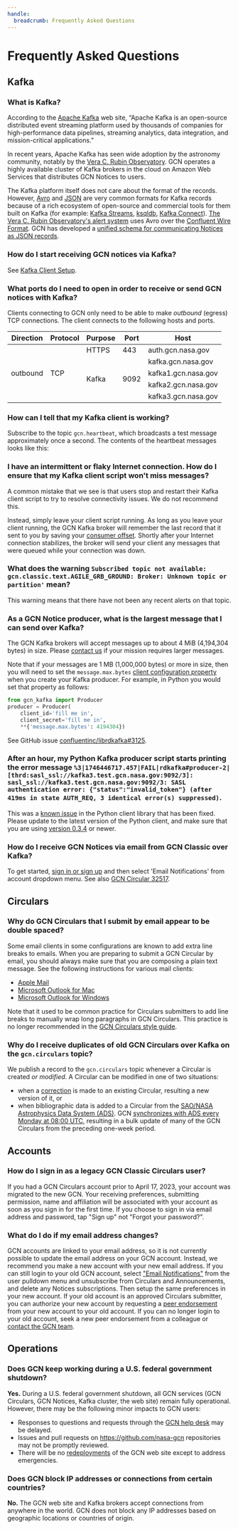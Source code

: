 ```yaml
---
handle:
  breadcrumb: Frequently Asked Questions
---
```



# Frequently Asked Questions

## Kafka

### What is Kafka?

According to the [Apache Kafka](https://kafka.apache.org) web site, “Apache Kafka is an open-source distributed event streaming platform used by thousands of companies for high-performance data pipelines, streaming analytics, data integration, and mission-critical applications.”

In recent years, Apache Kafka has seen wide adoption by the astronomy community, notably by the [Vera C. Rubin Observatory](https://www.lsst.org). GCN operates a highly available cluster of Kafka brokers in the cloud on Amazon Web Services that distributes GCN Notices to users.

The Kafka platform itself does not care about the format of the records. However, [Avro](https://avro.apache.org) and [JSON](https://www.json.org) are very common formats for Kafka records because of a rich ecosystem of open-source and commercial tools for them built on Kafka (for example: [Kafka Streams](https://kafka.apache.org/documentation/streams/), [ksqldb](https://ksqldb.io), [Kafka Connect](https://www.confluent.io/product/confluent-connectors/)). [The Vera C. Rubin Observatory's alert system](https://dmtn-093.lsst.io) uses Avro over the [Confluent Wire Format](https://docs.confluent.io/platform/current/schema-registry/serdes-develop/index.html). GCN has developed a [unified schema for communicating Notices as JSON records](/docs/schema).

### How do I start receiving GCN notices via Kafka?

See [Kafka Client Setup](/docs/client).

### What ports do I need to open in order to receive or send GCN notices with Kafka?

Clients connecting to GCN only need to be able to make _outbound_ (egress) TCP connections. The client connects to the following hosts and ports.

<table className="usa-table">
  <thead>
    <tr>
      <th>Direction</th>
      <th>Protocol</th>
      <th>Purpose</th>
      <th>Port</th>
      <th>Host</th>
    </tr>
  </thead>
  <tbody>
    <tr>
      <td rowSpan="5">outbound</td>
      <td rowSpan="5">TCP</td>
      <td>HTTPS</td>
      <td>443</td>
      <td>auth.gcn.nasa.gov</td>
    </tr>
    <tr>
      <td rowSpan="4">Kafka</td>
      <td rowSpan="4">9092</td>
      <td>kafka.gcn.nasa.gov</td>
    </tr>
    <tr>
      <td>kafka1.gcn.nasa.gov</td>
    </tr>
    <tr>
      <td>kafka2.gcn.nasa.gov</td>
    </tr>
    <tr>
      <td>kafka3.gcn.nasa.gov</td>
    </tr>
  </tbody>
</table>

### How can I tell that my Kafka client is working?

Subscribe to the topic `gcn.heartbeat`, which broadcasts a test message approximately once a second. The contents of the heartbeat messages looks like this:

<SampleHeartbeat />

### I have an intermittent or flaky Internet connection. How do I ensure that my Kafka client script won't miss messages?

A common mistake that we see is that users stop and restart their Kafka client script to try to resolve connectivity issues. We do not recommend this.

Instead, simply leave your client script running. As long as you leave your client running, the GCN Kafka broker will remember the last record that it sent to you by saving your [consumer offset](https://docs.confluent.io/platform/current/clients/consumer.html#offset-management). Shortly after your Internet connection stabilizes, the broker will send your client any messages that were queued while your connection was down.

### What does the warning `Subscribed topic not available: gcn.classic.text.AGILE_GRB_GROUND: Broker: Unknown topic or partition'` mean?

This warning means that there have not been any recent alerts on that topic.

### As a GCN Notice producer, what is the largest message that I can send over Kafka?

The GCN Kafka brokers will accept messages up to about 4 MiB (4,194,304 bytes) in size. Please [contact us](/contact) if your mission requires larger messages.

Note that if your messages are 1 MB (1,000,000 bytes) or more in size, then you will need to set the `message.max.bytes` [client configuration property](https://github.com/confluentinc/librdkafka/blob/master/CONFIGURATION.md) when you create your Kafka producer. For example, in Python you would set that property as follows:

```python
from gcn_kafka import Producer
producer = Producer(
    client_id='fill me in',
    client_secret='fill me in',
    **{'message.max.bytes': 4194304})
```

See GitHub issue [confluentinc/librdkafka#3125](https://github.com/confluentinc/librdkafka/issues/3125).

### After an hour, my Python Kafka producer script starts printing the error message `%3|1746446717.457|FAIL|rdkafka#producer-2| [thrd:sasl_ssl://kafka3.test.gcn.nasa.gov:9092/3]: sasl_ssl://kafka3.test.gcn.nasa.gov:9092/3: SASL authentication error: {"status":"invalid_token"} (after 419ms in state AUTH_REQ, 3 identical error(s) suppressed)`.

This was a [known issue](https://github.com/nasa-gcn/gcn-kafka-python/issues/49) in the Python client library that has been fixed. Please update to the latest version of the Python client, and make sure that you are using [version 0.3.4](https://github.com/nasa-gcn/gcn-kafka-python/releases/tag/v0.3.4) or newer.

### How do I receive GCN Notices via email from GCN Classic over Kafka?

To get started, [sign in or sign up](https://gcn.nasa.gov/login) and then select 'Email Notifications' from account dropdown menu. See also [GCN Circular 32517](/circulars/32517).

## Circulars

### Why do GCN Circulars that I submit by email appear to be double spaced?

Some email clients in some configurations are known to add extra line breaks to emails. When you are preparing to submit a GCN Circular by email, you should always make sure that you are composing a plain text message. See the following instructions for various mail clients:

- [Apple Mail](https://support.apple.com/guide/mail/use-plain-or-rich-text-in-emails-mlhlp1009/mac)
- [Microsoft Outlook for Mac](https://it.cornell.edu/outlook2016mac/choose-plain-text-or-formatted-text-outlook-mac)
- [Microsoft Outlook for Windows](https://support.microsoft.com/en-us/office/change-the-message-format-to-html-rich-text-format-or-plain-text-338a389d-11da-47fe-b693-cf41f792fefa)

Note that it used to be common practice for Circulars submitters to add line breaks to manually wrap long paragraphs in GCN Circulars. This practice is no longer recommended in the [GCN Circulars style guide](circulars/styleguide).

### Why do I receive duplicates of old GCN Circulars over Kafka on the `gcn.circulars` topic?

We publish a record to the `gcn.circulars` topic whenever a Circular is created _or modified_. A Circular can be modified in one of two situations:

- when a [correction](/docs/circulars/corrections) is made to an existing Circular, resulting a new version of it, or
- when bibliographic data is added to a Circular from the [SAO/NASA Astrophysics Data System (ADS)](https://ui.adsabs.harvard.edu/). GCN [synchronizes with ADS every Monday at 08:00 UTC](/docs/circulars/archive#citing-gcn-circulars), resulting in a bulk update of many of the GCN Circulars from the preceding one-week period.

## Accounts

### How do I sign in as a legacy GCN Classic Circulars user?

If you had a GCN Circulars account prior to April 17, 2023, your account was migrated to the new GCN. Your receiving preferences, submitting permission, name and affiliation will be associated with your account as soon as you sign in for the first time. If you choose to sign in via email address and password, tap "Sign up" not "Forgot your password?".

### What do I do if my email address changes?

GCN accounts are linked to your email address, so it is not currently possible to update the email address on your GCN account. Instead, we recommend you make a new account with your new email address. If you can still login to your old GCN account, select ["Email Notifications"](/user/email) from the user pulldown menu and unsubscribe from Circulars and Announcements, and delete any Notices subscriptions. Then setup the same preferences in your new account. If your old account is an approved Circulars submitter, you can authorize your new account by requesting a [peer endorsement](/docs/circulars/submitting#to-request-a-peer-endorsement) from your new account to your old account. If you can no longer login to your old account, seek a new peer endorsement from a colleague or [contact the GCN team](/contact).

## Operations

### Does GCN keep working during a U.S. federal government shutdown?

**Yes.** During a U.S. federal government shutdown, all GCN services (GCN Circulars, GCN Notices, Kafka cluster, the web site) remain fully operational. However, there may be the following minor impacts to GCN users:

- Responses to questions and requests through the [GCN help desk](/contact) may be delayed.
- Issues and pull requests on https://github.com/nasa-gcn repositories may not be promptly reviewed.
- There will be no [redeployments](/docs/contributing/deployment) of the GCN web site except to address emergencies.

### Does GCN block IP addresses or connections from certain countries?

**No.** The GCN web site and Kafka brokers accept connections from anywhere in
the world. GCN does not block any IP addresses based on geographic locations or
countries of origin.
